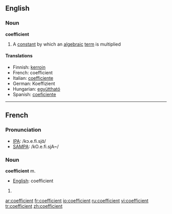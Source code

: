 ==English==

===Noun===
'''coefficient'''

# {{algebra}} A [[constant]] by which an [[algebraic]] [[term]] is multiplied

====Translations====
*Finnish: [[kerroin]]
*French: coefficient {{m}}
*Italian: [[coefficiente]] {{m}}
*German: Koeffizient {{m}}
*Hungarian: [[együttható]]
*Spanish: [[coeficiente]] {{m}}

----

==French==

===Pronunciation===
*[[w:IPA|IPA]]: /kɔ.e.fi.sjɑ̃/
*[[w:SAMPA|SAMPA]]: /kO.e.fi.sjA~/

===Noun===
'''coefficient''' m.

*[[English]]: coefficient

# {{defn|French}}

[[ar:coefficient]]
[[fr:coefficient]]
[[io:coefficient]]
[[ru:coefficient]]
[[vi:coefficient]]
[[tr:coefficient]]
[[zh:coefficient]]